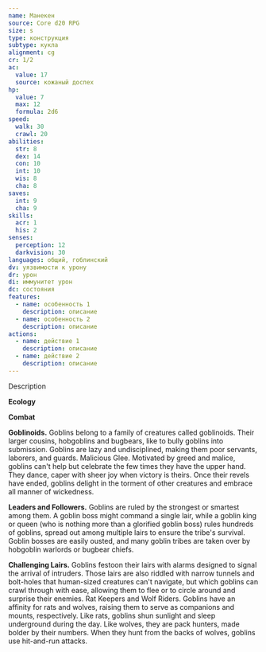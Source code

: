 ```yaml
---
name: Манекен
source: Core d20 RPG
size: s
type: конструкция
subtype: кукла
alignment: cg
cr: 1/2
ac:
  value: 17
  source: кожаный доспех
hp:
  value: 7
  max: 12
  formula: 2d6
speed:
  walk: 30
  crawl: 20
abilities:
  str: 8
  dex: 14
  con: 10
  int: 10
  wis: 8
  cha: 8
saves:
  int: 9
  cha: 9
skills:
  acr: 1
  his: 2
senses:
  perception: 12
  darkvision: 30
languages: общий, гоблинский
dv: уязвимости к урону
dr: урон
di: иммунитет урон
dc: состояния
features:
  - name: особенность 1
    description: описание
  - name: особенность 2
    description: описание
actions:
  - name: действие 1
    description: описание
  - name: действие 2
    description: описание
---
```


Description

**Ecology**

**Combat**

**Goblinoids.** Goblins belong to a family of creatures called goblinoids. Their larger cousins, hobgoblins and bugbears, like to bully goblins into submission. Goblins are lazy and undisciplined, making them poor servants, laborers, and guards.
Malicious Glee. Motivated by greed and malice, goblins can't help but celebrate the few times they have the upper hand. They dance, caper with sheer joy when victory is theirs. Once their revels have ended, goblins delight in the torment of other creatures and embrace all manner of wickedness.

**Leaders and Followers.** Goblins are ruled by the strongest or smartest among them. A goblin boss might command a single lair, while a goblin king or queen (who is nothing more than a glorified goblin boss) rules hundreds of goblins, spread out among multiple lairs to ensure the tribe's survival. Goblin bosses are easily ousted, and many goblin tribes are taken over by hobgoblin warlords or bugbear chiefs.

**Challenging Lairs.** Goblins festoon their lairs with alarms designed to signal the arrival of intruders. Those lairs are also riddled with narrow tunnels and bolt-holes that human-sized creatures can't navigate, but which goblins can crawl through with ease, allowing them to flee or to circle around and surprise their enemies. Rat Keepers and Wolf Riders. Goblins have an affinity for rats and wolves, raising them to serve as companions and mounts, respectively. Like rats, goblins shun sunlight and sleep underground during the day. Like wolves, they are pack hunters, made bolder by their numbers. When they hunt from the backs of wolves, goblins use hit-and-run attacks.
